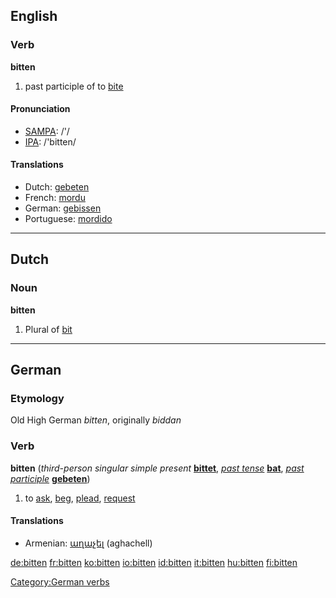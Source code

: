 ==English==

===Verb===
'''bitten'''

# past participle of to [[bite]]

====Pronunciation====
*[[w:SAMPA|SAMPA]]: /'/
*[[w:IPA|IPA]]: /'bitten/

====Translations====
*Dutch: [[gebeten]]
*French: [[mordu]]
*German: [[gebissen]]
*Portuguese: [[mordido]]

----

==Dutch==
===Noun===
'''bitten'''

# Plural of [[bit]]

----
==German==
===Etymology===
Old High German ''bitten'', originally ''biddan''
===Verb===
'''bitten''' (''third-person singular simple present'' '''[[bittet]]''', ''[[past tense]]'' '''[[bat]]''', ''[[past participle]]'' '''[[gebeten]]''')

#to [[ask]], [[beg]], [[plead]], [[request]]

====Translations====
*Armenian: [[աղաչել]] (aghachell)

[[Category:German verbs]]

[[de:bitten]]
[[fr:bitten]]
[[ko:bitten]]
[[io:bitten]]
[[id:bitten]]
[[it:bitten]]
[[hu:bitten]]
[[fi:bitten]]